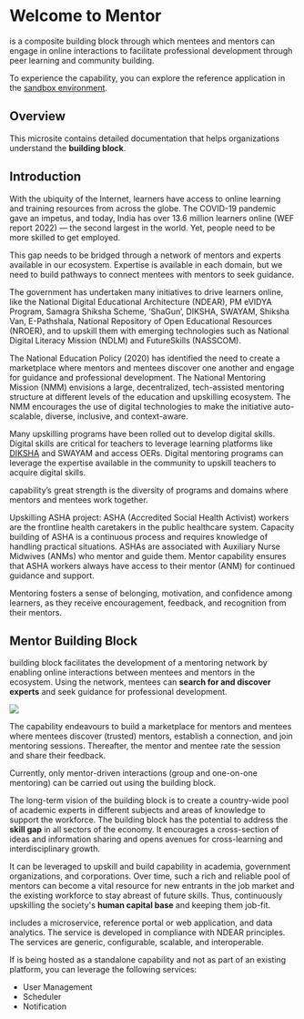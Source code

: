 
# Welcome to Mentor
 
<PartialExample mentored /> is a composite building block through which mentees and mentors can engage in online interactions to facilitate professional development through peer learning and community building.

>

<Admonition type="tip">
<p>To experience the <PartialExample mentored /> capability, you can explore the reference application in the <a href="https://mentored.shikshalokam.org/auth/landing">sandbox environment</a>.</p>
</Admonition>

## Overview

This microsite contains detailed documentation that helps organizations understand the **<PartialExample mentored /> building block**. 

## Introduction

With the ubiquity of the Internet, learners have access to online learning and training resources from across the globe. The COVID-19 pandemic gave an impetus, and today, India has over 13.6 million learners online (WEF report 2022) &mdash; the second largest in the world. Yet, people need to be more skilled to get employed. 

This gap needs to be bridged through a network of mentors and experts available in our ecosystem. Expertise is available in each domain, but we need to build pathways to connect mentees with mentors to seek guidance. 

<Admonition type="info">
<p>The government has undertaken many initiatives to drive learners online, like the National Digital Educational Architecture (NDEAR), PM eVIDYA Program, Samagra Shiksha Scheme, ‘ShaGun’, DIKSHA, SWAYAM, Shiksha Van, E-Pathshala, National Repository of Open Educational Resources (NROER), and to upskill them with emerging technologies such as National Digital Literacy Mission (NDLM) and FutureSkills (NASSCOM).</p>
<p>The National Education Policy (2020) has identified the need to create a marketplace where mentors and mentees discover one another and engage for guidance and professional development. The National Mentoring Mission (NMM) envisions a large, decentralized, tech-assisted mentoring structure at different levels of the education and upskilling ecosystem. The NMM encourages the use of digital technologies to make the initiative auto-scalable, diverse, inclusive, and context-aware.</p>
<p>Many upskilling programs have been rolled out to develop digital skills. Digital skills are critical for teachers to leverage learning platforms like <a href="https://diksha.gov.in/index.html">DIKSHA</a> and SWAYAM and access OERs. Digital mentoring programs can leverage the expertise available in the community to upskill teachers to acquire digital skills.</p>
<p><PartialExample mentored /> capability’s great strength is the diversity of programs and domains where mentors and mentees work together.</p>
<p>Upskilling ASHA project: ASHA (Accredited Social Health Activist) workers are the frontline health caretakers in the public healthcare system. Capacity building of ASHA is a continuous process and requires knowledge of handling practical situations. ASHAs are associated with Auxiliary Nurse Midwives (ANMs) who mentor and guide them. Mentor capability ensures that ASHA workers always have access to their mentor (ANM) for continued guidance and support.</p>
</Admonition>

Mentoring fosters a sense of belonging, motivation, and confidence among learners, as they receive encouragement, feedback, and recognition from their mentors.

## Mentor Building Block

<PartialExample mentored /> building block facilitates the development of a mentoring network by enabling online interactions between mentees and mentors in the ecosystem. Using the network, mentees can <b>search for and discover experts</b> and seek guidance for professional development. <div class="wrapText"><img src={Intro} /></div>

>

The capability endeavours to build a marketplace for mentors and mentees where mentees discover (trusted) mentors, establish a connection, and join mentoring sessions. Thereafter, the mentor and mentee rate the session and share their feedback. 

Currently, only mentor-driven interactions (group and one-on-one mentoring) can be carried out using the <PartialExample mentored /> building block.

The long-term vision of the <PartialExample mentored /> building block is to create a country-wide pool of academic experts in different subjects and areas of knowledge to support the workforce. The <PartialExample mentored /> building block has the potential to address the **skill gap** in all sectors of the economy. It encourages a cross-section of ideas and information sharing and opens avenues for cross-learning and interdisciplinary growth. 

It can be leveraged to upskill and build capability in academia, government organizations, and corporations. Over time, such a rich and reliable pool of mentors can become a vital resource for new entrants in the job market and the existing workforce to stay abreast of future skills. Thus, continuously upskilling the society's **human capital base** and keeping them job-fit.

<PartialExample mentored /> includes a microservice, reference portal or web application, and data analytics. The service is developed in compliance with NDEAR principles. The services are generic, configurable, scalable, and interoperable.

>

If <PartialExample mentored /> is being hosted as a standalone capability and not as part of an existing platform, you can leverage the following services: 

* User Management
* Scheduler 
* Notification